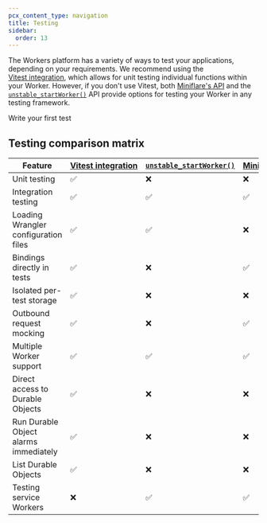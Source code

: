 ```yaml
---
pcx_content_type: navigation
title: Testing
sidebar:
  order: 13
---
```



The Workers platform has a variety of ways to test your applications, depending on your requirements. We recommend using the [Vitest integration](/workers/testing/vitest-integration), which allows for unit testing individual functions within your Worker. However, if you don't use Vitest, both [Miniflare's API](/workers/testing/miniflare/writing-tests) and the [`unstable_startWorker()`](/workers/wrangler/api/#unstable_startworker) API provide options for testing your Worker in any testing framework.


<LinkButton href="/workers/testing/vitest-integration/get-started/write-your-first-test/">
	Write your first test
</LinkButton>


## Testing comparison matrix

| Feature                                   | [Vitest integration](/workers/testing/vitest-integration) | [`unstable_startWorker()`](/workers/wrangler/api/#unstable_startworker) | [Miniflare's API](/workers/testing/miniflare) |
| ----------------------------------------- | ----------- | ---------------- | --------------- |
| Unit testing                              | ✅          | ❌               | ❌              |
| Integration testing                       | ✅          | ✅               | ✅              |
| Loading Wrangler configuration files      | ✅          | ✅               | ❌              |
| Bindings directly in tests                | ✅          | ❌               | ✅              |
| Isolated per-test storage                 | ✅          | ❌               | ❌              |
| Outbound request mocking                  | ✅          | ❌               | ✅              |
| Multiple Worker support                   | ✅          | ✅               | ✅              |
| Direct access to Durable Objects          | ✅          | ❌               | ❌              |
| Run Durable Object alarms immediately     | ✅          | ❌               | ❌              |
| List Durable Objects                      | ✅          | ❌               | ❌              |
| Testing service Workers                   | ❌          | ✅               | ✅              |

<Render file="testing-pages-functions" product="workers" />
